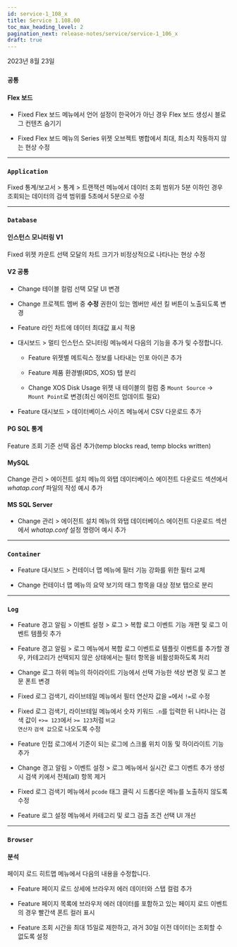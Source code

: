 ```yaml
---
id: service-1_108_x
title: Service 1.108.00
toc_max_heading_level: 2
pagination_next: release-notes/service/service-1_106_x
draft: true
---
```


2023년 8월 23일

<div class='indentTab'>

### `공통`

#### Flex 보드

- <Status>Fixed</Status> <UI>Flex 보드</UI> 메뉴에서 언어 설정이 한국어가 아닌 경우 Flex 보드 생성시 블로그 컨텐츠 숨기기

- <Status>Fixed</Status> <UI>Flex 보드</UI> 메뉴의 Series 위젯 오브젝트 병합에서 최대, 최소치 작동하지 않는 현상 수정

---

### `Application`

<p><Status>Fixed</Status> <UI>통계/보고서</UI> > <UI>통계</UI> > <UI>트랜잭션</UI> 메뉴에서 데이터 조회 범위가 5분 이하인 경우 조회되는 데이터의 검색 범위를 5초에서 5분으로 수정</p>

---

### `Database`

#### 인스턴스 모니터링 V1

<p><Status>Fixed</Status> 위젯 <UI>카운트 선택</UI> 모달의 차트 크기가 비정상적으로 나타나는 현상 수정</p>

#### V2 공통

- <Status>Change</Status> 테이블 컬럼 선택 모달 UI 변경

- <Status>Change</Status> 프로젝트 멤버 중 <b>수정</b> 권한이 있는 멤버만 <UI>세션 킬</UI> 버튼이 노출되도록 변경

- <Status>Feature</Status> 라인 차트에 데이터 최대값 표시 적용

- <UI>대시보드</UI> > <UI>멀티 인스턴스 모니터링</UI> 메뉴에서 다음의 기능을 추가 및 수정합니다.

  - <Status>Feature</Status> 위젯별 메트릭스 정보를 나타내는 인포 아이콘 추가

  - <Status>Feature</Status> 제품 환경별(RDS, XOS) 탭 분리

  - <Status>Change</Status> <UI>XOS Disk Usage</UI> 위젯 내 테이블의 컬럼 중 <code>Mount Source</code> → <code>Mount Point</code>로 변경(최신 에이전트 업데이트 필요)

- <Status>Feature</Status> <UI>대시보드</UI> > <UI>데이터베이스 사이즈</UI> 메뉴에서 CSV 다운로드 추가

#### PG SQL 통계

<p><Status>Feature</Status> 조회 기준 선택 옵션 추가(temp blocks read, temp blocks written)</p>

#### MySQL

<p><Status>Change</Status> <UI>관리</UI> > <UI>에이전트 설치</UI> 메뉴의 <UI>와탭 데이터베이스 에이전트 다운로드</UI> 섹션에서 <em>whatap.conf</em> 파일의 작성 예시 추가</p>

#### MS SQL Server

- <Status>Change</Status> <UI>관리</UI> > <UI>에이전트 설치</UI> 메뉴의 와탭 <UI>데이터베이스 에이전트 다운로드</UI> 섹션에서 <em>whatap.conf</em> 설정 명령어 예시 추가

---

### `Container`

- <Status>Feature</Status> <UI>대시보드</UI> > <UI>컨테이너 맵</UI> 메뉴에 필터 기능 강화를 위한 필터 교체

- <Status>Change</Status> <UI>컨테이너 맵</UI> 메뉴의 요약 보기의 태그 항목을 <UI>대상 정보</UI> 탭으로 분리

---

### `Log`

- <Status>Feature</Status> <UI>경고 알림</UI> > <UI>이벤트 설정</UI> > <UI>로그</UI> > <UI>복합 로그 이벤트</UI> 기능 개편 및 로그 이벤트 템플릿 추가

- <Status>Feature</Status> <UI>경고 알림</UI> > <UI>로그</UI> 메뉴에서 <UI>복합 로그 이벤트</UI>로 템플릿 이벤트를 추가할 경우, 카테고리가 선택되지 않은 상태에서는 필터 항목을 비활성화하도록 처리

- <Status>Change</Status> <UI>로그</UI> 하위 메뉴의 하이라이트 기능에서 선택 가능한 색상 변경 및 로그 본문 폰트 변경

- <Status>Fixed</Status> <UI>로그 검색기</UI>, <UI>라이브테일</UI> 메뉴에서 필터 연산자 값을 <code>=</code>에서 <code>!=</code>로 수정

- <Status>Fixed</Status> <UI>로그 검색기</UI>, <UI>라이브테일</UI> 메뉴에서 숫자 키워드 <code>.n</code>를 입력한 뒤 나타나는 검색 값이 <code>+>= 123</code>에서 <code>>= 123</code>처럼 <code>비교 연산자</code> <code>검색 값</code>으로 나오도록 수정

- <Status>Feature</Status> 인접 로그에서 기준이 되는 로그에 스크롤 위치 이동 및 하이라이트 기능 추가

- <Status>Change</Status> <UI>경고 알림</UI> > <UI>이벤트 설정</UI> > <UI>로그</UI> 메뉴에서 <UI>실시간 로그 이벤트</UI> 추가 생성 시 <UI>검색 키</UI>에서 <UI>전체</UI>(all) 항목 제거

- <Status>Fixed</Status> <UI>로그 검색기</UI> 메뉴에서 <code>pcode</code> 태그 클릭 시 드롭다운 메뉴를 노출하지 않도록 수정

- <Status>Feature</Status> <UI>로그 설정</UI> 메뉴에서 카테고리 및 로그 검출 조건 선택 UI 개선

---

### `Browser`

#### 분석

<p><UI>페이지 로드 히트맵</UI> 메뉴에서 다음의 내용을 수정합니다.</p>

- <Status>Feature</Status> <UI>페이지 로드 상세</UI>에 브라우저 에러 데이터와 스탭 컬럼 추가

- <Status>Feature</Status> <UI>페이지 목록</UI>에 브라우저 에러 데이터를 포함하고 있는 페이지 로드 이벤트의 경우 빨간색 폰트 컬러 표시

- <Status>Feature</Status> 조회 시간을 최대 15일로 제한하고, 과거 30일 이전 데이터는 조회할 수 없도록 설정

</div>
